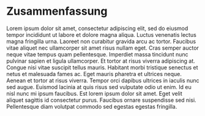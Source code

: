 # Zusammenfassung {-}

Lorem ipsum dolor sit amet, consectetur adipiscing elit, sed do eiusmod tempor incididunt ut labore et dolore magna aliqua. Luctus venenatis lectus magna fringilla urna. Laoreet non curabitur gravida arcu ac tortor. Faucibus vitae aliquet nec ullamcorper sit amet risus nullam eget. Cras semper auctor neque vitae tempus quam pellentesque. Imperdiet massa tincidunt nunc pulvinar sapien et ligula ullamcorper. Et tortor at risus viverra adipiscing at. Congue nisi vitae suscipit tellus mauris. Habitant morbi tristique senectus et netus et malesuada fames ac. Eget mauris pharetra et ultrices neque. Aenean et tortor at risus viverra. Tempor orci dapibus ultrices in iaculis nunc sed augue. Euismod lacinia at quis risus sed vulputate odio ut enim. Id eu nisl nunc mi ipsum faucibus. Est lorem ipsum dolor sit amet. Eget velit aliquet sagittis id consectetur purus. Faucibus ornare suspendisse sed nisi. Pellentesque diam volutpat commodo sed egestas egestas fringilla.